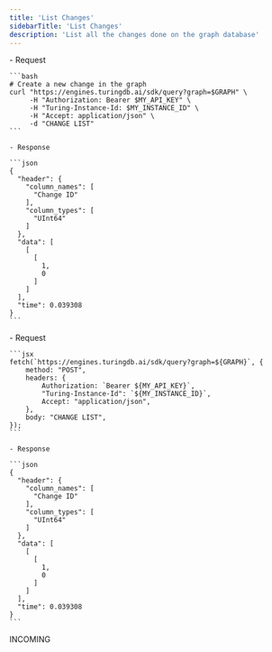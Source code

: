 ```yaml
---
title: 'List Changes'
sidebarTitle: 'List Changes'
description: 'List all the changes done on the graph database'
---
```


<Tabs>
  <Tab title="cURL">
    - Request

    ```bash
    # Create a new change in the graph
    curl "https://engines.turingdb.ai/sdk/query?graph=$GRAPH" \
         -H "Authorization: Bearer $MY_API_KEY" \
         -H "Turing-Instance-Id: $MY_INSTANCE_ID" \
         -H "Accept: application/json" \
         -d "CHANGE LIST"
    ```

    - Response

    ```json
    {
      "header": {
        "column_names": [
          "Change ID"
        ],
        "column_types": [
          "UInt64"
        ]
      },
      "data": [
        [
          [
            1,
            0
          ]
        ]
      ],
      "time": 0.039308
    }
    ```
  </Tab>
  <Tab title="Javascript">
    - Request

    ```jsx
    fetch(`https://engines.turingdb.ai/sdk/query?graph=${GRAPH}`, {
    	method: "POST",
    	headers: {
    		Authorization: `Bearer ${MY_API_KEY}`,
    		"Turing-Instance-Id": `${MY_INSTANCE_ID}`,
    		Accept: "application/json",
    	},
    	body: "CHANGE LIST",
    });
    ```

    - Response

    ```json
    {
      "header": {
        "column_names": [
          "Change ID"
        ],
        "column_types": [
          "UInt64"
        ]
      },
      "data": [
        [
          [
            1,
            0
          ]
        ]
      ],
      "time": 0.039308
    }
    ```
  </Tab>
  <Tab title="Python SDK">
    INCOMING
  </Tab>
</Tabs>

